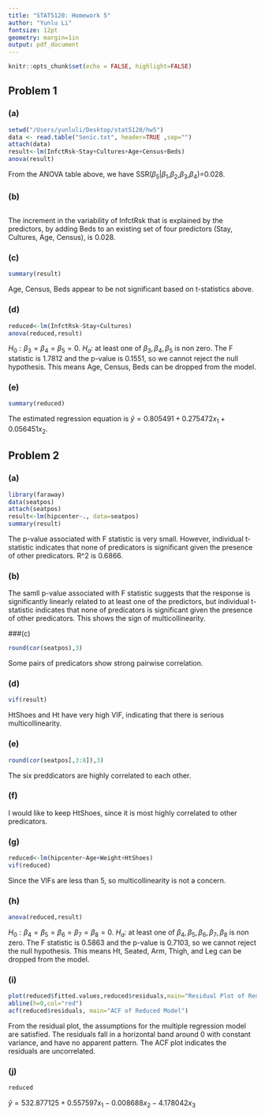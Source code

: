 ```yaml
---
title: "STAT5120: Homework 5" 
author: "Yunlu Li"
fontsize: 12pt
geometry: margin=1in
output: pdf_document
---
```


```r
knitr::opts_chunk$set(echo = FALSE, highlight=FALSE)

```

## Problem 1
### (a)
```r
setwd("/Users/yunluli/Desktop/stat5120/hw5")
data <- read.table("Senic.txt", header=TRUE ,sep="")
attach(data)
result<-lm(InfctRsk~Stay+Cultures+Age+Census+Beds) 
anova(result)
```
From the ANOVA table above, we have SSR($\beta_5$|$\beta_1$,$\beta_2$,$\beta_3$,$\beta_4$)=0.028.

### (b)
```r
```
The increment in the variability of InfctRsk that is explained by the predictors, by adding Beds to an existing set of four predictors (Stay, Cultures, Age, Census), is 0.028.

### (c)
```r
summary(result)
```
Age, Census, Beds appear to be not significant based on t-statistics above. 

### (d)
```r
reduced<-lm(InfctRsk~Stay+Cultures)
anova(reduced,result)
```
$H_0: \beta_3=\beta_4=\beta_5=0$.
$H_a:$ at least one of $\beta_3, \beta_4, \beta_5$ is non zero.
The F statistic is 1.7812 and the p-value is 0.1551, so we cannot reject the null hypothesis. This means Age, Census, Beds can be dropped from the model. 

### (e)
```r
summary(reduced)
```
The estimated regression equation is $\hat y= 0.805491+0.275472x_1+0.056451x_2$.

## Problem 2
### (a)
```r
library(faraway) 
data(seatpos)
attach(seatpos)
result<-lm(hipcenter~., data=seatpos) 
summary(result)
```
The p-value associated with F statistic is very small. However, individual t-statistic indicates that none of predicators is significant given the presence of other predicators. R^2 is 0.6866.

### (b)
The samll p-value associated with F statistic suggests that the response is significantly linearly related to
at least one of the predictors, but individual t-statistic indicates that none of predicators is significant given the presence of other predicators. This shows the sign of multicollinearity.

###(c)
```r
round(cor(seatpos),3)
```
Some pairs of predicators show strong pairwise correlation. 

### (d)
```r
vif(result)
```
HtShoes and Ht have very high VIF, indicating that there is serious multicollinearity.

### (e)
```r
round(cor(seatpos[,3:8]),3)
```
The six preddicators are highly correlated to each other.

### (f)
I would like to keep HtShoes, since it is most highly correlated to other predicators.

### (g)
```r
reduced<-lm(hipcenter~Age+Weight+HtShoes) 
vif(reduced)
```
Since the VIFs are less than 5, so multicollinearity is not a concern.

### (h)
```r
anova(reduced,result)
```
$H_0: \beta_4=\beta_5=\beta_6=\beta_7=\beta_8=0$.
$H_a:$ at least one of $\beta_4, \beta_5, \beta_6, \beta_7, \beta_8$ is non zero.
The F statistic is 0.5863 and the p-value is 0.7103, so we cannot reject the null hypothesis. This means Ht, Seated, Arm, Thigh, and Leg can be dropped from the model. 

### (i)
```r
plot(reduced$fitted.values,reduced$residuals,main="Residual Plot of Reduced Model")
abline(h=0,col="red")
acf(reduced$residuals, main="ACF of Reduced Model")
```
From the residual plot, the assumptions for the multiple regression model are satisfied. The residuals fall in a horizontal band around 0 with constant variance, and have no apparent pattern. The ACF plot indicates the residuals are uncorrelated. 

### (j)
```r
reduced
```
$\hat y = 532.877125 + 0.557597x_1 - 0.008688x_2 - 4.178042x_3$





